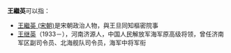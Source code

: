 '''王繼英'''可以指：
* [[王繼英_(宋朝)|王繼英 (宋朝)]]是宋朝政治人物，與王旦同知樞密院事
* [[王继英|王继英]]（1933－），河南济源人，中国人民解放军海军原高级将领，曾任济南军区副司令员、北海舰队司令员，海军中将军衔
{{Disambiguation|J|cat=三字王姓人名消歧义}}